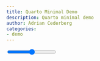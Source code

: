 ```yaml
---
title: Quarto Minimal Demo
description: Quarto minimal demo
author: Adrian Cederberg
categories:
- demo
---
```



<input type="range"></input>
